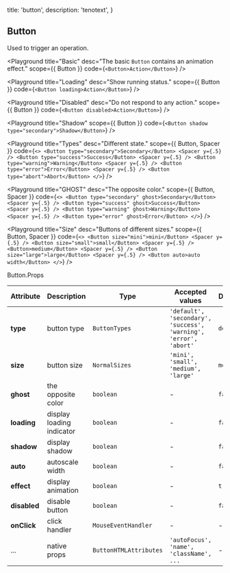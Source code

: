 
  title: 'button',
  description: 'tenotext',
}

## Button

Used to trigger an operation.


<Playground
  title="Basic"
  desc="The basic `Button` contains an animation effect."
  scope={{ Button }}
  code={`
<Button>Action</Button>
`} />

<Playground
  title="Loading"
  desc="Show running status."
  scope={{ Button }}
  code={`
<Button loading>Action</Button>
`} />

<Playground
  title="Disabled"
  desc="Do not respond to any action."
  scope={{ Button }}
  code={`
<Button disabled>Action</Button>
`} />

<Playground
  title="Shadow"
  scope={{ Button }}
  code={`
<Button shadow type="secondary">Shadow</Button>
`} />

<Playground
  title="Types"
  desc="Different state."
  scope={{ Button, Spacer }}
  code={`
<>
  <Button type="secondary">Secondary</Button> <Spacer y={.5} />
  <Button type="success">Success</Button> <Spacer y={.5} />
  <Button type="warning">Warning</Button> <Spacer y={.5} />
  <Button type="error">Error</Button> <Spacer y={.5} />
  <Button type="abort">Abort</Button>
</>
`} />

<Playground
  title="GHOST"
  desc="The opposite color."
  scope={{ Button, Spacer }}
  code={`
<>
  <Button type="secondary" ghost>Secondary</Button> <Spacer y={.5} />
  <Button type="success" ghost>Success</Button> <Spacer y={.5} />
  <Button type="warning" ghost>Warning</Button> <Spacer y={.5} />
  <Button type="error" ghost>Error</Button>
</>
`} />


<Playground
  title="Size"
  desc="Buttons of different sizes."
  scope={{ Button, Spacer }}
  code={`
<>
  <Button size="mini">mini</Button> <Spacer y={.5} />
  <Button size="small">small</Button> <Spacer y={.5} />
  <Button>medium</Button> <Spacer y={.5} />
  <Button size="large">large</Button> <Spacer y={.5} />
  <Button auto>auto width</Button>
</>
`} />

<Attributes edit="/pages/docs/components/button.mdx">
<Attributes.Title>Button.Props</Attributes.Title>

| Attribute | Description | Type | Accepted values | Default
| ---------- | ---------- | ---- |  -------------- | ------ |
| **type** | button type | `ButtonTypes` | `'default', 'secondary', 'success', 'warning', 'error', 'abort'` | `default` |
| **size** | button size | `NormalSizes` | `'mini', 'small', 'medium', 'large'` | `medium` |
| **ghost** | the opposite color | `boolean` | - | `false` |
| **loading** | display loading indicator | `boolean` | - | `false` |
| **shadow** | display shadow | `boolean` | - | `false` |
| **auto** | autoscale width | `boolean` | - | `false` |
| **effect** | display animation | `boolean` | - | `true` |
| **disabled** | disable button | `boolean` | - | `false` |
| **onClick** | click handler | `MouseEventHandler` | - | - |
| ... | native props | `ButtonHTMLAttributes` | `'autoFocus', 'name', 'className', ...` | - |

</Attributes>

